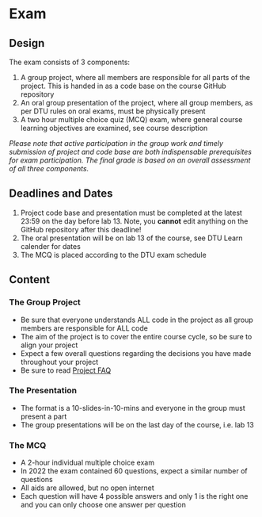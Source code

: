 # Exam {.unnumbered}

## Design

The exam consists of 3 components:

1. A group project, where all members are responsible for all parts of the project. This is handed in as a code base on the course GitHub repository
1. An oral group presentation of the project, where all group members, as per DTU rules on oral exams, must be physically present
1. A two hour multiple choice quiz (MCQ) exam, where general course learning objectives are examined, see course description

*Please note that active participation in the group work and timely submission of project and code base are both indispensable prerequisites for exam participation. The final grade is based on an overall assessment of all three components.*

## Deadlines and Dates

1. Project code base and presentation must be completed at the latest 23:59 on the day before lab 13. Note, you **cannot** edit anything on the GitHub repository after this deadline!
1. The oral presentation will be on lab 13 of the course, see DTU Learn calender for dates
1. The MCQ is placed according to the DTU exam schedule

## Content

### The Group Project

- Be sure that everyone understands ALL code in the project as all group members are responsible for ALL code
- The aim of the project is to cover the entire course cycle, so be sure to align your project
- Expect a few overall questions regarding the decisions you have made throughout your project
- Be sure to read [Project FAQ](#sec-projfaq)

### The Presentation

- The format is a 10-slides-in-10-mins and everyone in the group must present a part
- The group presentations will be on the last day of the course, i.e. lab 13

### The MCQ

- A 2-hour individual multiple choice exam
- In 2022 the exam contained 60 questions, expect a similar number of questions
- All aids are allowed, but no open internet
- Each question will have 4 possible answers and only 1 is the right one and you can only choose one answer per question


